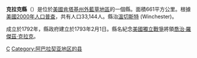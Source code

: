 {{Otheruses|克拉克縣|subject=美國肯塔基州的一個縣|other=同名的縣}}
<!--[[File:Map_of_Kentucky_highlighting_Clark_County.svg|250px]]-->
{{Infobox U.S. County
| county = 克拉克縣
| state = 肯塔基州
| en county = Clark County
| en state = Kentucky
| seal = 
| founded = 1793
| founded date = 
| seat wl = Winchester
| area mi = 255
| area km = 661
| area land mi = 254
| area land km = 659
| area water mi = 1
| area water km = 2
| area percentage = 0.33%
| census yr = 2000
| pop = 33,144
| density mi = 130
| density km = 50
| time zone = 北美东部时区
| UTC offset = -5
| DST offset = -4
| footnotes = 
| web = www.winchesterkychamber.com
| named for = [[George_Rogers_Clark|George Rogers Clark]] (1752–1818), [[American_Revolutionary_War|American Revolutionary War]] soldier.
}}
'''克拉克縣'''（{{lang-en|Clark County}}）是位於[[美國|美國]][[肯塔基州|肯塔基州]][[外藍草地區|外藍草地區]]的一個縣。面積661平方公里。根據[[美國2000年人口普查|美國2000年人口普查]]，共有人口33,144人。縣治[[溫切斯特_(肯塔基州)|溫切斯特]] (Winchester)。

成立於1792年，縣政府建立於1793年2月1日。縣名紀念[[美國獨立戰爭|美國獨立戰爭]]將領[[喬治·羅傑茲·克拉克|喬治·羅傑茲·克拉克]]。

[[Category:肯塔基州行政区划|C]]
[[Category:阿巴拉契亚地区的县|Category:阿巴拉契亚地区的县]]